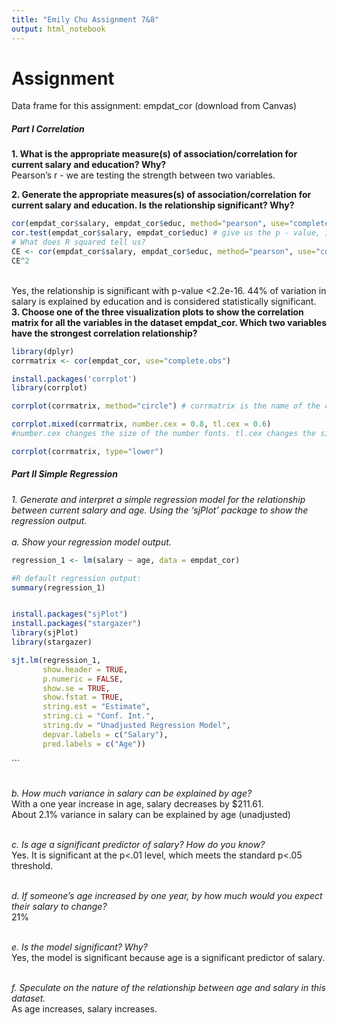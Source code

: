 ```yaml
---
title: "Emily Chu Assignment 7&8"
output: html_notebook
---
```


# Assignment

Data frame for this assignment:  empdat_cor (download from Canvas)


##### Part I Correlation

**1.	What is the appropriate measure(s) of association/correlation for current salary and education? Why?**
<br>
Pearson's r - we are testing the strength between two variables.

**2.	Generate the appropriate measures(s) of association/correlation for current salary and education. Is the relationship significant? Why?**
```r
cor(empdat_cor$salary, empdat_cor$educ, method="pearson", use="complete.obs")
cor.test(empdat_cor$salary, empdat_cor$educ) # give us the p - value, is it significant?
# What does R squared tell us?
CE <- cor(empdat_cor$salary, empdat_cor$educ, method="pearson", use="complete.obs")
CE^2 
```
<br>Yes, the relationship is significant with p-value <2.2e-16. 44% of variation in salary is explained by education and is considered statistically significant.
<br>
**3.	Choose one of the three visualization plots to show the correlation matrix for all the variables in the dataset empdat_cor. Which two variables have the strongest correlation relationship?**

```r
library(dplyr)
corrmatrix <- cor(empdat_cor, use="complete.obs")

install.packages('corrplot')
library(corrplot)

corrplot(corrmatrix, method="circle") # corrmatrix is the name of the correlation matrix we created above

corrplot.mixed(corrmatrix, number.cex = 0.8, tl.cex = 0.6)
#number.cex changes the size of the number fonts. tl.cex changes the size of the labels

corrplot(corrmatrix, type="lower")
```


##### Part II Simple Regression

*1.	Generate and interpret a simple regression model for the relationship between current salary and age. Using the ‘sjPlot’ package to show the regression output.*
<br><br>
*a.	Show your regression model output.*
```r
regression_1 <- lm(salary ~ age, data = empdat_cor)

#R default regression output:
summary(regression_1)


install.packages("sjPlot")
install.packages("stargazer")
library(sjPlot)
library(stargazer)

sjt.lm(regression_1, 
       show.header = TRUE,
       p.numeric = FALSE,
       show.se = TRUE,
       show.fstat = TRUE, 
       string.est = "Estimate",
       string.ci = "Conf. Int.",
       string.dv = "Unadjusted Regression Model",
       depvar.labels = c("Salary"),
       pred.labels = c("Age"))
```
```
<br><br>

*b.	How much variance in salary can be explained by age?*<br>
With a one year increase in age, salary decreases by $211.61.<br>
About 2.1% variance in salary can be explained by age (unadjusted)
<br><br>

*c.	Is age a significant predictor of salary? How do you know?*<br>
Yes. It is significant at the p<.01 level, which meets the standard p<.05 threshold.
<br><br>

*d.	If someone’s age increased by one year, by how much would you expect their salary to change?*<br>
21%
<br><br>

*e.	Is the model significant? Why?<br>*
Yes, the model is significant because age is a significant predictor of salary.
<br><br>

*f.	Speculate on the nature of the relationship between age and salary in this dataset.<br>*
As age increases, salary increases.


